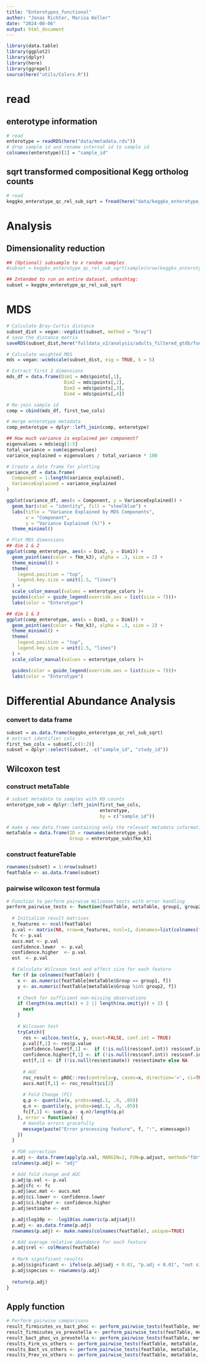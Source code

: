 ```yaml
---
title: "Enterotypes_functional"
author: "Jonas Richter, Marisa Keller"
date: "2024-08-06"
output: html_document
---
```


```r
library(data.table)
library(ggplot2)
library(dplyr)
library(here)
library(ggrepel)
source(here("utils/Colors.R"))

```

# read
## enterotype information
```r
# read
enterotype = readRDS(here("data/metadata.rds"))
# drop sample id and rename internal id to sample id
colnames(enterotype)[1] = "sample_id"
```

## sqrt transformed compositional Kegg ortholog counts
```r
# read
keggko_enterotype_qc_rel_sub_sqrt = fread(here("data/keggko_enterotype_qc_rel_sub_sqrt.csv"))
```

# Analysis
## Dimensionality reduction

```r
## (Optional) subsample to x random samples
#subset = keggko_enterotype_qc_rel_sub_sqrt[sample(nrow(keggko_enterotype_qc_rel_sub_sqrt), 2000),]

## Intended to run on entire dataset, unhashtag:
subset = keggko_enterotype_qc_rel_sub_sqrt
```

# MDS 

```r
# Calculate Bray-Curtis distance
subset_dist = vegan::vegdist(subset, method = "bray")
# save the distance matrix
saveRDS(subset_dist,here("fulldata_v2/analysis/adults_filtered_gtdb/functional/keggko_enterotype_qc_rel_sub_sqrt_DIST.rds"))
```

```r
# Calculate weighted MDS
mds = vegan::wcmdscale(subset_dist, eig = TRUE, k = 5)
```

```r
# Extract first 2 dimensions
mds_df = data.frame(Dim1 = mds$points[,1], 
                     Dim2 = mds$points[,2],
                     Dim3 = mds$points[,3],
                     Dim4 = mds$points[,4])
```

```r
# Re-join sample id
comp = cbind(mds_df, first_two_cols)
```

```r
# merge enterotype metadata
comp_enterotype = dplyr::left_join(comp, enterotype)
```

```r
## How much variance is explained per component?
eigenvalues = mds$eig[1:5]
total_variance = sum(eigenvalues)
variance_explained = eigenvalues / total_variance * 100

# Create a data frame for plotting
variance_df = data.frame(
  Component = 1:length(variance_explained),
  VarianceExplained = variance_explained
)

ggplot(variance_df, aes(x = Component, y = VarianceExplained)) +
  geom_bar(stat = "identity", fill = "steelblue") +
  labs(title = "Variance Explained by MDS Components",
       x = "Component",
       y = "Variance Explained (%)") +
  theme_minimal()

```

```r

# Plot MDS dimensions
## dim 1 & 2
ggplot(comp_enterotype, aes(x = Dim2, y = Dim1)) +
  geom_point(aes(color = fkm_k3), alpha = .3, size = 2) +
  theme_minimal() +
  theme(
    legend.position = "top",
    legend.key.size = unit(1.5, "lines")
  ) +
  scale_color_manual(values = enterotype_colors )+
  guides(color = guide_legend(override.aes = list(size = 7)))+
  labs(color = "Enterotype")

## dim 1 & 3
ggplot(comp_enterotype, aes(x = Dim3, y = Dim1)) +
  geom_point(aes(color = fkm_k3), alpha = .3, size = 2) +
  theme_minimal() +
  theme(
    legend.position = "top",
    legend.key.size = unit(1.5, "lines")
  ) +
  scale_color_manual(values = enterotype_colors )+

  guides(color = guide_legend(override.aes = list(size = 7)))+
  labs(color = "Enterotype")

```


# Differential Abundance Analysis
### convert to data frame

```r
subset = as.data.frame(keggko_enterotype_qc_rel_sub_sqrt)
# extract identifier cols
first_two_cols = subset[,c(1:2)]
subset = dplyr::select(subset, -c("sample_id", "study_id"))
```

## Wilcoxon test
### construct metaTable
```r
# subset metadata to samples with KO counts
enterotype_sub = dplyr::left_join(first_two_cols,
                                  enterotype, 
                                  by = c("sample_id"))

# make a new data.frame containing only the relevant metadata information
metaTable = data.frame(ID = rownames(enterotype_sub),
                       Group = enterotype_sub$fkm_k3)
```
### construct featureTable
```r
rownames(subset) = 1:nrow(subset)
featTable <- as.data.frame(subset)
```
### pairwise wilcoxon test formula
```r
# Function to perform pairwise Wilcoxon tests with error handling
perform_pairwise_tests <- function(featTable, metaTable, group1, group2) {
  
  # Initialize result matrices
  n_features <- ncol(featTable)
  p.val <- matrix(NA, nrow=n_features, ncol=1, dimnames=list(colnames(featTable)))
  fc <- p.val
  aucs.mat <- p.val
  confidence.lower  <- p.val
  confidence.higher  <- p.val
  est  <- p.val

  # Calculate Wilcoxon test and effect size for each feature
  for (f in colnames(featTable)) {
    x <- as.numeric(featTable[metaTable$Group == group1, f])
    y <- as.numeric(featTable[metaTable$Group %in% group2, f])
    
    # Check for sufficient non-missing observations
    if (length(na.omit(x)) < 2 || length(na.omit(y)) < 2) {
      next
    }
    
    # Wilcoxon test
    tryCatch({
      res <- wilcox.test(x, y, exact=FALSE, conf.int = TRUE)
      p.val[f,1] <- res$p.value
      confidence.lower[f,1] <-  if (!is.null(res$conf.int)) res$conf.int[1] else NA
      confidence.higher[f,1] <- if (!is.null(res$conf.int)) res$conf.int[2] else NA
      est[f,1] <- if (!is.null(res$estimate)) res$estimate else NA
      
      # AUC
      roc_result <- pROC::roc(controls=y, cases=x, direction='<', ci=TRUE, auc=TRUE)
      aucs.mat[f,1] <- roc_result$ci[2]
      
      # Fold Change (FC)
      q.p <- quantile(x, probs=seq(.1, .9, .05))
      q.n <- quantile(y, probs=seq(.1, .9, .05))
      fc[f,1] <- sum(q.p - q.n)/length(q.p)
    }, error = function(e) {
      # Handle errors gracefully
      message(paste("Error processing feature", f, ":", e$message))
    })
  }
  
  # FDR correction
  p.adj <- data.frame(apply(p.val, MARGIN=2, FUN=p.adjust, method="fdr"), check.names = FALSE)
  colnames(p.adj) <- "adj"

  # Add fold change and AUC
  p.adj$p.val <- p.val
  p.adj$fc <- fc
  p.adj$auc.mat <- aucs.mat
  p.adj$ci.lower <- confidence.lower
  p.adj$ci.higher <- confidence.higher
  p.adj$estimate <- est

  p.adj$log10p <- -log10(as.numeric(p.adj$adj))
  p.adj <- as.data.frame(p.adj)
  rownames(p.adj) <- make.names(colnames(featTable), unique=TRUE)

  # Add average relative abundance for each feature
  p.adj$rel <- colMeans(featTable)
  
  # Mark significant results
  p.adj$significant <- ifelse(p.adj$adj < 0.01, "p.adj < 0.01", "not sig")
  p.adj$species <- rownames(p.adj)
  
  return(p.adj)
}
```
## Apply function
```r
# Perform pairwise comparisons
result_firmicutes_vs_bact_phoc <- perform_pairwise_tests(featTable, metaTable, "Firmicutes", "Bact_Phoc")
result_firmicutes_vs_prevotella <- perform_pairwise_tests(featTable, metaTable, "Firmicutes", "Prevotella")
result_bact_phoc_vs_prevotella <- perform_pairwise_tests(featTable, metaTable, "Bact_Phoc", "Prevotella")
results_Firm_vs_others <- perform_pairwise_tests(featTable, metaTable, "Firmicutes", c("Bact_Phoc", "Prevotella"))
results_Bact_vs_others <- perform_pairwise_tests(featTable, metaTable, "Bact_Phoc", c("Firmicutes", "Prevotella"))
results_Prev_vs_others <- perform_pairwise_tests(featTable, metaTable, "Prevotella", c("Firmicutes", "Bact_Phoc"))
```
